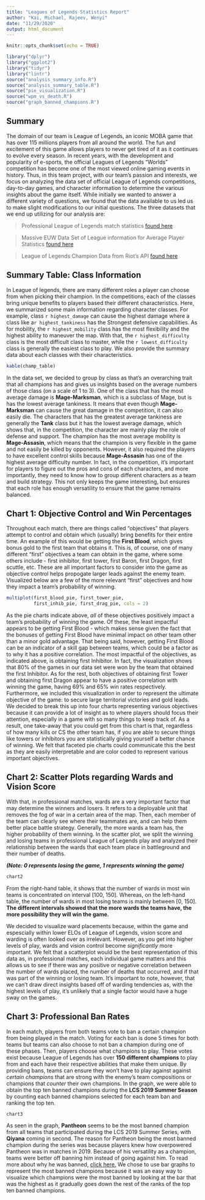 ```yaml
---
title: "Leagues of Legends Statistics Report"
author: "Kai, Michael, Rajeev, Wenyi"
date: "11/29/2020"
output: html_document
---
```


```r
knitr::opts_chunk$set(echo = TRUE)
```

```r
library("dplyr")
library("ggplot2")
library("tidyr")
library("lintr")
source("analysis_summary_info.R")
source("analysis_summary_table.R")
source("pie_visualization.R")
source("wpm_vs_death.R")
source("graph_banned_champions.R")
```

## Summary 

  The domain of our team is League of Legends, an iconic MOBA game that has over 115 millions players from all around the world. The fun and excitement of this game allows players to never get tired of it as it continues to evolve every season. In recent years, with the development and popularity of e-sports, the official Leagues of Legends "Worlds" competition has become one of the most viewed online gaming events in history. Thus, in this team project, with our team's passion and interests, we focus on analyzing the data set of official League of Legends competitions, day-to-day games, and character information to determine the various insights about the game itself. While initially we wanted to answer a different variety of questions, we found that the data available to us led us to make slight modifications to our initial questions. The three datasets that we end up utilizing for our analysis are:
  
  > Professional League of Legends match statistics [found here](https://www.kaggle.com/xmorra/league-of-legends-world-championship-2019)
  
  > Massive EUW Data Set of League information for Average Player Statistics [found here](https://www.kaggle.com/datasnaek/league-of-legends)
  
  > League of Legends Champion Data from Riot's API [found here](https://www.kaggle.com/uskeche/leauge-of-legends-champions-dataset)
  
## Summary Table: Class Information
  In League of legends, there are many different roles a player can choose from when picking their champion. In the competitions, each of the classes bring unique benefits to players based their different characteristics. Here, we summarized some main information regarding character classes. For example, class `r highest_damage` can cause the highest damage where a class like a`r highest_tankiness` has the Strongest defensive capabilities. As for mobility, the `r highest_mobility` class has the most flexibility and the highest ability to maneuver the map. With that, the `r highest_difficulty` class is the most difficult class to master, while the `r lowest_difficulty` class is generally the easiest class to play. We also provide the summary data about each classes with their characteristics.
    
```r
kable(champ_table)
```
  In the data set, we decided to group by class as that's an overarching trait that all champions has and gives us insights based on the average numbers of those class (on a scale of 1 to 3). One of the class that has the most average damage is **Mage-Marksman**, which is a subclass of Mage, but is has the lowest average tankiness. It means that even though **Mage-Marksman** can cause the great damage in the competition, it can also easily die. The characters that has the greatest average tankiness are generally the **Tank** class but it has the lowest average damage, which shows that, in the competition, the character are mainly play the role of defense and support. The champion has the most average mobility is **Mage-Assasin**, which means that the champion is very flexible in the game and not easily be killed by opponents. However, it also required the players to have excellent control skills because **Mage-Assasin**
has one of the highest average difficulty number. In fact, in the competition, it's important for players to figure out the pros and cons of each characters, and more importantly, they need to know how to group different characters as a team and build strategy. This not only keeps the game interesting, but ensures that each role has enough versatility to ensure that the game remains balanced.

## Chart 1:  Objective Control and Win Percentages
  Throughout each match, there are things called "objectives" that players attempt to control and obtain which (usually) bring benefits for their entire time. An example of this would be getting the **First Blood**, which gives bonus gold to the first team that obtains it. This is, of course, one of many different "first" objectives a team can obtain in the game, where some others include - first inhibitor, first tower, first Baron, first Dragon, first scuttle, etc. These are all important factors to consider into the game as objective control helps propogate larger leads against the enemy team. Visualized below are a few of the more relevant "first" objectives and how they impact a team's probability of winning. 

```r
multiplot(first_blood_pie, first_tower_pie,
          first_inhib_pie, first_drag_pie, cols = 2)
```

As the pie charts indicate above, _all_ of these objectives positively impact a team's probability of winning the game. Of these, the least impactful appears to be getting First Blood - which makes sense given the fact that the bonuses of getting First Blood have minimal impact on other team other than a minor gold advantage. That being said, however, getting First Blood can be an indicator of a skill gap between teams, which could be a factor as to why it has a positive correlation. The most impactful of the objectives, as indicated above, is obtaining first Inhibitor. In fact, the visualization shows that 80% of the games in our data set were won by the team that obtained the first Inhibitor. As for the rest, both objectives of obtaining first Tower and obtaining first Dragon appear to have a positive correlation with winning the game, having 69% and 65% win rates respectively. Furthermore, we included this visualization in order to represent the ultimate objective of the game: to secure large territorial victories and gold leads. We decided to break this up into four charts representing various objectives because it can provide a lot of insight as to where players should focus their attention, especially in a game with so many things to keep track of. As a result, one take-away that you could get from this chart is that, regardless of how many kills or CS the other team has, if you are able to secure things like towers or inhibitors you are statistically giving yourself a better chance of winning. We felt that faceted pie charts could communicate this the best as they are easily interpretable and are color coded to represent various important objectives.

## Chart 2:  Scatter Plots regarding Wards and Vision Score
   With that, in professional matches, wards are a very important factor that may determine the winners and losers. It refers to a deployable unit that removes the fog of war in a certain area of the map. Then, each member of the team can clearly see where their teammates are, and can help them better place battle strategy. Generally, the more wards a team has, the higher probability of them winning. In the scatter plot, we split the winning and losing teams in professional League of Legends play and analyzed their relationship between the wards that each team place in battleground and their number of deaths. 
   
**_(Note: 0 represents losing the game, 1 represents winning the game)_**
   
```r
chart2
```


  From the right-hand table, it shows that the number of wards in most win teams is concentrated on interval [100, 150]. Whereas, on the left-hand table, the number of wards in most losing teams is mainly between [0, 150]. **The different intervals showed that the more wards the teams have, the more possibility they will win the game.**
    
  We decided to visualize ward placements because, within the game and espescially within lower ELOs of League of Legends, vision score and warding is often looked over as irrelevant. However, as you get into higher levels of play, wards and vision control become _significantly_ more important. We felt that a scatterplot would be the best representation of this data as, in professional matches, each individual game matters and this allows us to see if there was any positive or negative correlation between the number of wards placed, the number of deaths that occurred, and if that was part of the winning or losing team. It's important to note, however, that we can't draw direct insights based off of warding tendencies as, with the highest levels of play, it's unlikely that a single factor would have a huge sway on the games.
  
## Chart 3:  Professional Ban Rates

  In each match, players from both teams vote to ban a certain champion from 
being played in the match. Voting for each ban is done 5 times for both teams 
but teams can also choose to not ban a champion during one of these phases. 
Then, players choose what champions to play. These votes exist because League of Legends 
has over **150 different champions** to play from and each have their respective 
abilities that make them unique. By providing bans, teams can ensure they won't 
have to play against against *certain champions* that are strong with the enemy's 
team compositions or champions that *counter* their own champions. In the graph, 
we were able to obtain the top ten banned champions during the 
**LCS 2019 Summer Season** by counting each banned champions selected for
each team ban and ranking the top ten.

```r
chart3
```

  As seen in the graph, **Pantheon** seems to be the most banned champion from
all teams that participated during the LCS 2019 Summer Series, with **Qiyana**
coming in second. The reason for Pantheon being the most banned champion during 
the series was because players knew how overpowered Pantheon was in matches in 
2019. Because of his versatility as a champion, teams were better off banning 
him instead of going against him. To read more about why he was banned, [click here.](https://www.invenglobal.com/articles/9417/worlds-2019-why-pantheon-was-banned-for-100-of-group-stage)
We chose to use bar graphs to represent the most banned champions because
it was an easy way to visualize which champions were the most banned by looking
at the bar that was the highest as it gradually goes down the rest of the ranks 
of the top ten banned champions.

